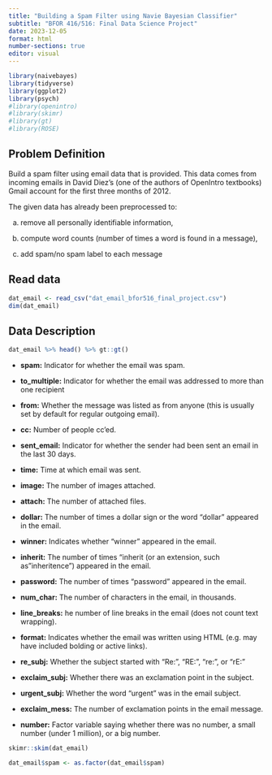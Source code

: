 ```yaml
---
title: "Building a Spam Filter using Navie Bayesian Classifier"
subtitle: "BFOR 416/516: Final Data Science Project"
date: 2023-12-05
format: html
number-sections: true
editor: visual
---
```


```r
library(naivebayes)
library(tidyverse)
library(ggplot2)
library(psych)
#library(openintro)
#library(skimr)
#library(gt)
#library(ROSE)

```


## Problem Definition

Build a spam filter using email data that is provided. This data comes from incoming emails in David Diez’s (one of the authors of OpenIntro textbooks) Gmail account for the first three months of 2012.

The given data has already been preprocessed to: 

  a) remove all personally identifiable information, 
  
  b) compute word counts (number of times a word is found in a message),
  
  c) add spam/no spam label to each message
  

## Read data

```r
dat_email <- read_csv("dat_email_bfor516_final_project.csv")
dim(dat_email)

```

## Data Description

```r
dat_email %>% head() %>% gt::gt()

```


- **spam:** Indicator for whether the email was spam.

- **to_multiple:** Indicator for whether the email was addressed to more than one recipient

- **from:** Whether the message was listed as from anyone (this is usually set by default for regular outgoing email).

- **cc:** Number of people cc'ed.

- **sent_email:** Indicator for whether the sender had been sent an email in the last 30 days.

- **time:** Time at which email was sent.

- **image:** The number of images attached.

- **attach:** The number of attached files.

- **dollar:** The number of times a dollar sign or the word "dollar" appeared in the email. 

- **winner:** Indicates whether "winner" appeared in the email.

- **inherit:** The number of times "inherit (or an extension, such as "inheritence") appeared in the email.

- **password:** The number of times "password" appeared in the email. 

- **num_char:** The number of characters in the email, in thousands.

- **line_breaks:** he number of line breaks in the email (does not count text wrapping).

- **format:** Indicates whether the email was written using HTML (e.g. may have included bolding or active links).

- **re_subj:** Whether the subject started with “Re:”, “RE:”, “re:”, or “rE:”

- **exclaim_subj:** Whether there was an exclamation point in the subject.

- **urgent_subj:** Whether the word “urgent” was in the email subject.

- **exclaim_mess:** The number of exclamation points in the email message.

- **number:** Factor variable saying whether there was no number, a small number (under 1 million), or a big number.



```r
skimr::skim(dat_email)

```

```r
dat_email$spam <- as.factor(dat_email$spam)

```
